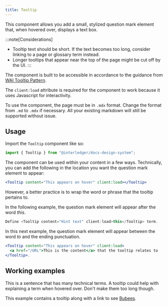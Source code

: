 ```yaml
---
title: Tooltip
---
```



This component allows you add a small, stylized question mark element that, when hovered over, displays a text box. 

:::note[Considerations]
* Tooltip text should be short. If the text becomes too long, consider linking to a page or glossary term instead.
* Longer tooltips that appear near the top of the page might be cut off by the UI.
:::

The component is built to be accessible in accordance to the guidance from [WAI Tooltip Pattern](https://www.w3.org/WAI/ARIA/apg/patterns/tooltip/). 

The `client:load` attribute is required for the component to work because it uses Javascript for interactivity.

To use the component, the page must be in `.mdx` format. Change the format from `.md` to `.mdx` if necessary. All your existing markdown will still be supported without issue.

## Usage

Import the `Tooltip` component like so:

```jsx
import { Tooltip } from "@interledger/docs-design-system";
```

The component can be used within your content in a few ways. Technically, you can add the following in the location you want the question mark element to appear:

```jsx
<Tooltip content="This appears on hover" client:load></Tooltip>
```

However, a better practice is to wrap the word or phrase that the tooltip pertains to.

In the following example, the question mark element will appear after the word _this_.

```jsx
Define <Tooltip content="Hint text" client:load>this</Tooltip> term.
```

In this next example, the question mark element will appear between the word _to_ and the ending punctuation.

```jsx title="Example 2"
<Tooltip content="This appears on hover" client:load>
  <a href="/URL">This is the content</a> that the tooltip relates to 
</Tooltip>.
```

## Working examples

This is a sentence that has many technical terms. A <Tooltip content="Concise and clear explanation here" client:load>tooltip</Tooltip> could help with explaining a term when hovered over. Don't make them too long though.

This example contains a tooltip along with a link to see <Tooltip content='Bubees is not a typo. Bubees is a cat.' client:load><a href="http://www.autofish.net/mirrors/images/animals/cats/bubees.jpg">Bubees</a></Tooltip>.